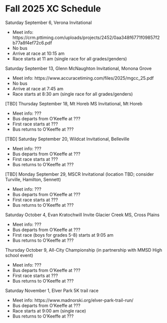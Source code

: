 # Fall 2025 XC Schedule

Saturday September 6, Verona Invitational

- Meet info: https://crm.pttiming.com/uploads/projects/2452/0aa348f6771f09857f2b77a8f4ef72c6.pdf
- No bus
- Arrive at race at 10:15 am 
- Race starts at 11 am (single race for all grades/genders)


Saturday September 13, Glenn McNaughton Invitational, Monona Grove 

- Meet info: https://www.accuracetiming.com/files/2025/mgcc_25.pdf 
- No bus
- Arrive at race at 7:45 am 
- Race starts at 8:30 am (single race for all grades/genders)


[TBD] Thursday September 18, Mt Horeb MS Invitational, Mt Horeb

- Meet info: ???
- Bus departs from O'Keeffe at ???
- First race starts at ???
- Bus returns to O'Keeffe at ???


[TBD] Saturday September 20, Wildcat Invitational, Belleville

- Meet info: ???
- Bus departs from O'Keeffe at ???
- First race starts at ???
- Bus returns to O'Keeffe at ???


[TBD] Monday September 29, MSCR Invitational (location TBD; consider Turville, Hamilton, Sennett)

- Meet info: ???
- Bus departs from O'Keeffe at ???
- First race starts at ???
- Bus returns to O'Keeffe at ???


Saturday October 4, Evan Kratochwill Invite Glacier Creek MS, Cross Plains

- Meet info: ???
- Bus departs from O'Keeffe at ???
- First race (boys for grades 5-8) starts at 9:05 am
- Bus returns to O'Keeffe at ???


Thursday October 9, All-City Championship (in partnership with MMSD High school event)

- Meet info: ???
- Bus departs from O'Keeffe at ???
- First race starts at ???
- Bus returns to O'Keeffe at ???


Saturday November 1, Elver Park 5K trail race

- Meet info:  https://www.madnorski.org/elver-park-trail-run/
- Bus departs from O'Keeffe at ???
- Race starts at 9:00 am (single race)
- Bus returns to O'Keeffe at ???
